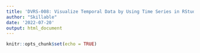 ---
title: 'DVRS-008: Visualize Temporal Data by Using Time Series in RStudio [Guided]'
author: "Skillable"
date: '2022-07-20'
output: html_document
---

```{r setup, include=FALSE}
knitr::opts_chunk$set(echo = TRUE)

```




